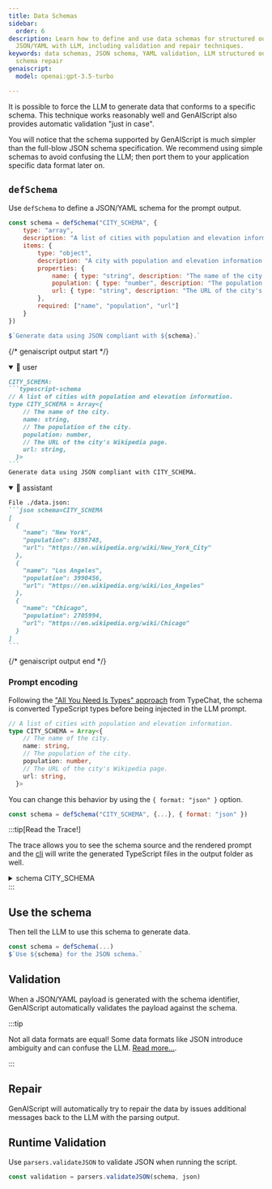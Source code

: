 ```yaml
---
title: Data Schemas
sidebar:
  order: 6
description: Learn how to define and use data schemas for structured output in
  JSON/YAML with LLM, including validation and repair techniques.
keywords: data schemas, JSON schema, YAML validation, LLM structured output,
  schema repair
genaiscript:
  model: openai:gpt-3.5-turbo

---
```



It is possible to force the LLM to generate data that conforms to a specific schema.
This technique works reasonably well and GenAIScript also provides automatic validation "just in case".

You will notice that the schema supported by GenAIScript is much simpler than the full-blow JSON schema specification. We recommend using simple schemas to avoid confusing the LLM; then port them to your application
specific data format later on.

## `defSchema`

Use `defSchema` to define a JSON/YAML schema for the prompt output.

```js user=true
const schema = defSchema("CITY_SCHEMA", {
    type: "array",
    description: "A list of cities with population and elevation information.",
    items: {
        type: "object",
        description: "A city with population and elevation information.",
        properties: {
            name: { type: "string", description: "The name of the city." },
            population: { type: "number", description: "The population of the city." },
            url: { type: "string", description: "The URL of the city's Wikipedia page." }
        },
        required: ["name", "population", "url"]
    }
})

$`Generate data using JSON compliant with ${schema}.`
```

{/* genaiscript output start */}

<details open>
<summary>👤 user</summary>


````markdown wrap
CITY_SCHEMA:
```typescript-schema
// A list of cities with population and elevation information.
type CITY_SCHEMA = Array<{
    // The name of the city.
    name: string,
    // The population of the city.
    population: number,
    // The URL of the city's Wikipedia page.
    url: string,
  }>
```
Generate data using JSON compliant with CITY_SCHEMA.
````


</details>


<details open>
<summary>🤖 assistant</summary>


````markdown wrap
File ./data.json:
```json schema=CITY_SCHEMA
[
  {
    "name": "New York",
    "population": 8398748,
    "url": "https://en.wikipedia.org/wiki/New_York_City"
  },
  {
    "name": "Los Angeles",
    "population": 3990456,
    "url": "https://en.wikipedia.org/wiki/Los_Angeles"
  },
  {
    "name": "Chicago",
    "population": 2705994,
    "url": "https://en.wikipedia.org/wiki/Chicago"
  }
]
```
````


</details>

{/* genaiscript output end */}



### Prompt encoding

Following the ["All You Need Is Types" approach](https://microsoft.github.io/TypeChat/docs/introduction/)
from TypeChat, the schema is converted TypeScript types before being injected in the LLM prompt.

```ts
// A list of cities with population and elevation information.
type CITY_SCHEMA = Array<{
    // The name of the city.
    name: string,
    // The population of the city.
    population: number,
    // The URL of the city's Wikipedia page.
    url: string,
  }>
```

You can change this behavior by using the `{ format: "json" }` option.

```js
const schema = defSchema("CITY_SCHEMA", {...}, { format: "json" })
```

:::tip[Read the Trace!]

The trace allows you to see the schema source and the rendered prompt
and the [cli](/genaiscript/reference/cli) will write the generated TypeScript files
in the output folder as well.

<details>
<summary>schema CITY_SCHEMA</summary>

-   source:

```json
{
  "type": "array",
  "description": "A list of cities with population and elevation information.",
  "items": {
    "type": "object",
    "description": "A city with population and elevation information.",
    "properties": {
      "name": {
        "type": "string",
        "description": "The name of the city."
      },
      "population": {
        "type": "number",
        "description": "The population of the city."
      },
      "url": {
        "type": "string",
        "description": "The URL of the city's Wikipedia page."
      }
    },
    "required": [
      "name",
      "population",
      "url"
    ]
  }
}
```
-   prompt (rendered as typescript):

```ts
// A list of cities with population and elevation information.
type CITY_SCHEMA = Array<{
    // The name of the city.
    name: string,
    // The population of the city.
    population: number,
    // The URL of the city's Wikipedia page.
    url: string,
  }>
  
```

</details>
:::

## Use the schema

Then tell the LLM to use this schema to generate data.

```js
const schema = defSchema(...)
$`Use ${schema} for the JSON schema.`
```

## Validation

When a JSON/YAML payload is generated with the schema identifier,
GenAIScript automatically validates the payload against the schema.

:::tip

Not all data formats are equal! Some data formats like JSON introduce ambiguity 
and can confuse the LLM.
[Read more...](https://betterprogramming.pub/yaml-vs-json-which-is-more-efficient-for-language-models-5bc11dd0f6df).

:::

## Repair

GenAIScript will automatically try to repair the data by issues additional messages 
back to the LLM with the parsing output.

## Runtime Validation

Use `parsers.validateJSON` to validate JSON when running the script.

```js
const validation = parsers.validateJSON(schema, json)
```